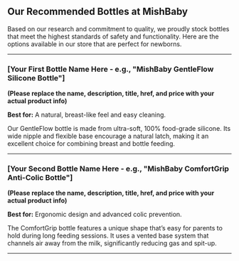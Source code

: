 ## Our Recommended Bottles at MishBaby

Based on our research and commitment to quality, we proudly stock bottles that meet the highest standards of safety and functionality. Here are the options available in our store that are perfect for newborns.

---

### **[Your First Bottle Name Here - e.g., "MishBaby GentleFlow Silicone Bottle"]**

**(Please replace the name, description, title, href, and price with your actual product info)**

**Best for:** A natural, breast-like feel and easy cleaning.

Our GentleFlow bottle is made from ultra-soft, 100% food-grade silicone. Its wide nipple and flexible base encourage a natural latch, making it an excellent choice for combining breast and bottle feeding.

<ProductCard
  title="MishBaby GentleFlow Silicone Bottle"
  href="/products/[your-product-handle-id-here]"
  price="14.99"
/>

---

### **[Your Second Bottle Name Here - e.g., "MishBaby ComfortGrip Anti-Colic Bottle"]**

**(Please replace the name, description, title, href, and price with your actual product info)**

**Best for:** Ergonomic design and advanced colic prevention.

The ComfortGrip bottle features a unique shape that’s easy for parents to hold during long feeding sessions. It uses a vented base system that channels air away from the milk, significantly reducing gas and spit-up.

---

